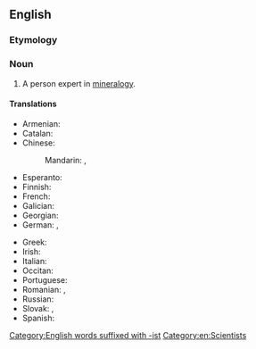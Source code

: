 ==English==

===Etymology===
{{suffix|en|mineralogy|ist}}

===Noun===
{{en-noun}}

# A person expert in [[mineralogy]].

====Translations====
{{trans-top|expert in mineralogy}}
* Armenian: {{t+|hy|հանքաբան}}
* Catalan: {{t|ca|mineralogista|m|f}}
* Chinese:
*: Mandarin: {{t|cmn|礦物學家|sc=Hani}}, {{t|cmn|矿物学家|tr=kuàngwùxuéjiā|sc=Hani}}
* Esperanto: {{t|eo|mineralogo}}
* Finnish: {{t+|fi|geologi}}
* French: {{t+|fr|minéralogiste|m|f}}
* Galician: {{t|gl|mineraloxista|m|f}}
* Georgian: {{t|ka|მინერალოგი}}
* German: {{t+|de|Mineraloge|m}}, {{t|de|Mineralogin|f}}
{{trans-mid}}
* Greek: {{t+|el|ορυκτολόγος|c}}
* Irish: {{t|ga|mianreolaí|m}}
* Italian: {{t|it|mineralogista|m|f}}
* Occitan: {{t|oc|mineralogista|m|f}}
* Portuguese: {{t|pt|mineralogista|m|f}}
* Romanian: {{t+|ro|mineralog|m}}, {{t+|ro|mineralogă|f}}
* Russian: {{t+|ru|минера́лог|m}}
* Slovak: {{t+|sk|mineralogička|f}}, {{t+|sk|mineralóg|m}}
* Spanish: {{t+|es|mineralogista|m|f}}
{{trans-bottom}}

[[Category:English words suffixed with -ist]]
[[Category:en:Scientists]]